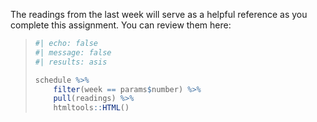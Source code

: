 The readings from the last week will serve as a helpful reference as you complete this assignment. You can review them here:

<blockquote class="blockquote">

```r
#| echo: false
#| message: false
#| results: asis

schedule %>%
    filter(week == params$number) %>%
    pull(readings) %>%
    htmltools::HTML()
```

</blockquote>